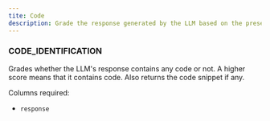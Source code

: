 ```yaml
---
tite: Code
description: Grade the response generated by the LLM based on the presence of code in the response.
---
```


### CODE_IDENTIFICATION

Grades whether the LLM's response contains any code or not. A higher score means that it contains code. Also returns the code snippet if any.

Columns required:
- `response`
